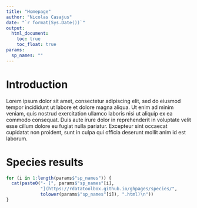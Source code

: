 ```yaml
---
title: "Homepage"
author: "Nicolas Casajus"
date: "`r format(Sys.Date())`"
output:
  html_document: 
    toc: true
    toc_float: true
params:
  sp_names: ""
---
```



# Introduction {-}

Lorem ipsum dolor sit amet, consectetur adipiscing elit, sed do eiusmod tempor 
incididunt ut labore et dolore magna aliqua. Ut enim ad minim veniam, quis 
nostrud exercitation ullamco laboris nisi ut aliquip ex ea commodo consequat. 
Duis aute irure dolor in reprehenderit in voluptate velit esse cillum dolore 
eu fugiat nulla pariatur. Excepteur sint occaecat cupidatat non proident, sunt 
in culpa qui officia deserunt mollit anim id est laborum.


# Species results

```r
for (i in 1:length(params$"sp_names")) {
  cat(paste0("- [", params$"sp_names"[i], 
             "](https://rdatatoolbox.github.io/ghpages/species/",
             tolower(params$"sp_names"[i]), ".html)\n"))
}
```
